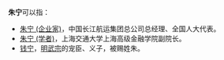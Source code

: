 '''朱宁'''可以指：
* [[朱宁_(企业家)|朱宁 (企业家)]]，中国长江航运集团总公司总经理、全国人大代表。
* [[朱宁_(学者)|朱宁 (学者)]]，上海交通大学上海高级金融学院副院长。
* [[钱宁|钱宁]]，[[明武宗|明武宗]]的宠臣、义子，被赐姓朱。
{{Disambig|N|cat=二字朱姓人名消歧义}}
